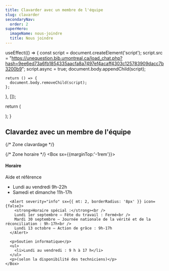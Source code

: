 ```yaml
---
title: Clavarder avec un membre de l'équipe
slug: clavarder
secondaryNav:
  order: 2
superHero:
  imageName: nous-joindre
  title: Nous joindre
---
```



  useEffect(() => {
    const script = document.createElement('script');
    script.src = "https://unequestion.bib.umontreal.ca/load_chat.php?hash=9ee6ed73a6fb1854335aacfa8a7497ef4acaff4303c125783909dacc7b3200b9";
    script.async = true;
    document.body.appendChild(script);

    return () => {
      document.body.removeChild(script);
    };
  }, []);

  return (
    <div id="libchat_9ee6ed73a6fb1854335aacfa8a7497ef4acaff4303c125783909dacc7b3200b9"></div>
  );
}

## Clavardez avec un membre de l'équipe

<Grid container spacing={4} alignItems="flex-start">
  {/* Zone clavardage */}
  <Grid item xs={12} md={8} lg={8} xl={9}>
    <WidgetClavardage />
  </Grid>

  {/* Zone horaire */}
  <Grid item xs={12} md={4} lg={4} xl={3}>
    <Box sx={{marginTop:'-1rem'}}>
      <h4>Horaire</h4>
      <p>Aide et référence</p>
      <ul>
        <li>Lundi au vendredi 9h-22h</li>
        <li>Samedi et dimanche 11h-17h</li>
      </ul>

      <Alert severity="info" sx={{ mt: 2, borderRadius: '8px' }} icon={false}>
        <strong>Horaire spécial :</strong><br />
        Lundi 1er septembre – Fête du travail : Fermé<br />
        Mardi 30 septembre – Journée nationale de la vérité et de la réconciliation : 9h-17h<br />
        Lundi 13 octobre – Action de grâce : 9h-17h
      </Alert>

      <p>Soutien informatique</p>
      <ul>
        <li>Lundi au vendredi : 9 h à 17 h</li>
      </ul>
      <p>(selon la disponibilité des techniciens)</p>
    </Box>
  </Grid>
</Grid>
